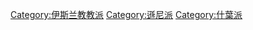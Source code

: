 {{Catmore}}

[[Category:伊斯兰教教派|Category:伊斯兰教教派]]
[[Category:遜尼派|Category:遜尼派]]
[[Category:什葉派|Category:什葉派]]